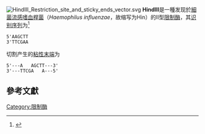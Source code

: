 {{DISPLAYTITLE:''Hin''dIII}}
{{Infobox protein family
| Symbol = RE_Hindiii
| Name = HindIII restriction endonuclease
| image = 2e52.png
| width = 
| caption = HindIII [[二聚体|二聚体]]的[[飘带图|飘带图]]，取自{{PDB|2E52}}
| Pfam = PF09518
| Pfam_clan = 
| InterPro = IPR019043
| SMART = 
| PROSITE = 
| MEROPS =
| SCOP = 
| OPM family = 
| OPM protein = 
| CAZy = 
| CDD =
}}

{{infobox nonhuman protein
| Name = hindIIIR type II restriction endonuclease
| caption = 
| image = 
| width = 
| Organism = Haemophilus influenzae
| TaxID = 71421
| HGNCid = 
| Symbol = hindIIIR
| AltSymbols = 
| EntrezGene = 950303
| OMIM = 
| RefSeq =
| UniProt = P43870
| PDB = 2e52
| PDB_supplemental = [http://www.ebi.ac.uk/pdbe/searchResults.html?display=both&term=P43870 More structures] 
| ECnumber = 3.1.21.4
| Chromosome = 
| Arm = 
| Band = 
| Synonyms = d
}}
[[File:HindIII_Restriction_site_and_sticky_ends_vector.svg|thumb]]
'''HindIII'''是一種发现於[[細菌|細菌]][[流感嗜血桿菌|流感嗜血桿菌]]（''Haemophilus influenzae''，故缩写为Hin）的II型[[限制酶|限制酶]]，其[[识别序列|识别序列]]为<ref name=Tang>{{cite journal |author=Tang, D |title=Mutational analyses of restriction endonuclease-HindIII mutant E86K with higher activity and altered specificity |journal=Protein Engineering |volume=13 |issue=4 |pages=283–9 |year=2000 |pmid=10810160 |url=http://peds.oxfordjournals.org/cgi/content/full/13/4/283 |doi=10.1093/protein/13.4.283 |display-authors=etal |doi-access=free |access-date=2020-09-21 |archive-date=2020-03-13 |archive-url=https://web.archive.org/web/20200313142511/https://academic.oup.com/peds/article/13/4/283/1627020 |dead-url=no }}</ref>

 5'AAGCTT
 3'TTCGAA

切割产生的[[粘性末端|粘性末端]]为

 5'---A   AGCTT---3'
 3'---TTCGA   A---5'

== 參考文獻 ==
{{reflist|2}}
{{Restriction enzyme}}

[[Category:限制酶|Category:限制酶]]